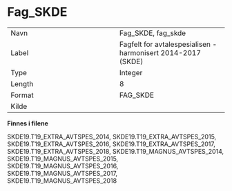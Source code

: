 
# Fag_SKDE {-}

| | |
|----|----|
| Navn     | Fag_SKDE, fag_skde |
| Label    | Fagfelt for avtalespesialisen - harmonisert 2014-2017 (SKDE) |
| Type     | Integer |
| Length   | 8    |
| Format   | FAG_SKDE |
| Kilde    |   |

**Finnes i filene**

SKDE19.T19_EXTRA_AVTSPES_2014, SKDE19.T19_EXTRA_AVTSPES_2015, SKDE19.T19_EXTRA_AVTSPES_2016, SKDE19.T19_EXTRA_AVTSPES_2017, SKDE19.T19_EXTRA_AVTSPES_2018, SKDE19.T19_MAGNUS_AVTSPES_2014, SKDE19.T19_MAGNUS_AVTSPES_2015, SKDE19.T19_MAGNUS_AVTSPES_2016, SKDE19.T19_MAGNUS_AVTSPES_2017, SKDE19.T19_MAGNUS_AVTSPES_2018

